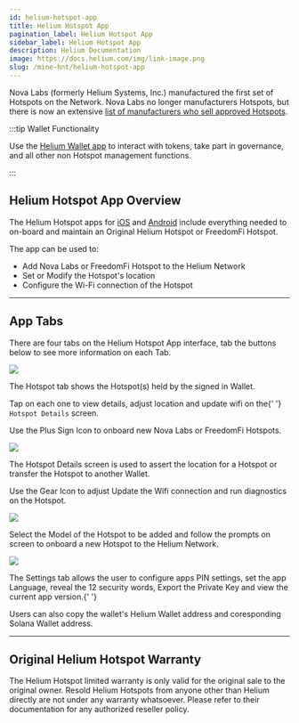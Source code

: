 ```yaml
---
id: helium-hotspot-app
title: Helium Hotspot App
pagination_label: Helium Hotspot App
sidebar_label: Helium Hotspot App
description: Helium Documentation
image: https://docs.helium.com/img/link-image.png
slug: /mine-hnt/helium-hotspot-app
---
```



<LegacyContentBanner />


Nova Labs (formerly Helium Systems, Inc.) manufactured the first set of Hotspots on the Network.
Nova Labs no longer manufacturers Hotspots, but there is now an extensive
[list of manufacturers who sell approved Hotspots](/hotspot-makers).

:::tip Wallet Functionality

Use the [Helium Wallet app](/wallets/helium-wallet-app) to interact with tokens, take part in
governance, and all other non Hotspot management functions.

:::

## Helium Hotspot App Overview

The Helium Hotspot apps for [iOS](https://apps.apple.com/us/app/helium-hotspot/id1450463605) and
[Android](https://play.google.com/store/apps/details?id=com.helium.wallet) include everything needed
to on-board and maintain an Original Helium Hotspot or FreedomFi Hotspot.

The app can be used to:

- Add Nova Labs or FreedomFi Hotspot to the Helium Network
- Set or Modify the Hotspot's location
- Configure the Wi-Fi connection of the Hotspot

---

## App Tabs

There are four tabs on the Helium Hotspot App interface, tab the buttons below to see more
information on each Tab.

<Tabs block={true}>

<TabItem  value="hotspot_tab" label="Hotspot List" default>

<div class="container" style={{ padding: 0, paddingTop: 0 }}>
  <div class="row">
    <div class="col col--4" style={{ marginBottom: 0 }}>
      <img className="appscreen" src={useBaseUrl('img/hotspot-app/hotspot-list.png')} />
    </div>
    <div class="col col--8" style={{ marginBottom: 0 }}>
      <p>The Hotspot tab shows the Hotspot(s) held by the signed in Wallet. </p>
      <p>
        Tap on each one to view details, adjust location and update wifi on the{' '}
        <code>Hotspot Details</code> screen.
      </p>
      <p>Use the Plus Sign Icon to onboard new Nova Labs or FreedomFi Hotspots.</p>
    </div>
  </div>
</div>

</TabItem>

<TabItem  value="account_tab" label="Hotspot Details" default>

<div class="container" style={{ padding: 0, paddingTop: 0 }}>
  <div class="row">
    <div class="col col--4" style={{ marginBottom: 0 }}>
      <img className="appscreen" src={useBaseUrl('img/hotspot-app/hotspot-details.png')} />
    </div>
    <div class="col col--8" style={{ marginBottom: 0 }}>
      <p>
        The Hotspot Details screen is used to assert the location for a Hotspot or transfer the
        Hotspot to another Wallet.
      </p>
      <p>
        Use the Gear Icon to adjust Update the Wifi connection and run diagnostics on the Hotspot.
      </p>
    </div>
  </div>
</div>

</TabItem>

<TabItem  value="notifications_tab" label="Hotspot Onboarding" default>

<div class="container" style={{ padding: 0, paddingTop: 0 }}>
  <div class="row">
    <div class="col col--4" style={{ marginBottom: 0 }}>
      <img className="appscreen" src={useBaseUrl('img/hotspot-app/hotspot-onboarding.png')} />
    </div>
    <div class="col col--8" style={{ marginBottom: 0 }}>
      <p>
        Select the Model of the Hotspot to be added and follow the prompts on screen to onboard a
        new Hotspot to the Helium Network.
      </p>
    </div>
  </div>
</div>

</TabItem>

<TabItem  value="settings_tab" label="App Settings" default>

<div class="container" style={{ padding: 0, paddingTop: 0 }}>
  <div class="row">
    <div class="col col--4" style={{ marginBottom: 0 }}>
      <img className="appscreen" src={useBaseUrl('img/hotspot-app/app-settings.png')} />
    </div>
    <div class="col col--8" style={{ marginBottom: 0 }}>
      <p>
        The Settings tab allows the user to configure apps PIN settings, set the app Language,
        reveal the 12 security words, Export the Private Key and view the current app version.{' '}
      </p>
      <p>
        Users can also copy the wallet's Helium Wallet address and coresponding Solana Wallet
        address.
      </p>
    </div>
  </div>
</div>

</TabItem>

</Tabs>

---

## Original Helium Hotspot Warranty

The Helium Hotspot limited warranty is only valid for the original sale to the original owner.
Resold Helium Hotspots from anyone other than Helium directly are not under any warranty whatsoever.
Please refer to their documentation for any authorized reseller policy.
